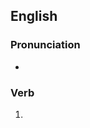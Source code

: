 ==English==

===Pronunciation===
* {{IPA|en|/ˈpɪknɪkt/}}

===Verb===
{{head|en|verb form}}

# {{en-past of|picnic}}
